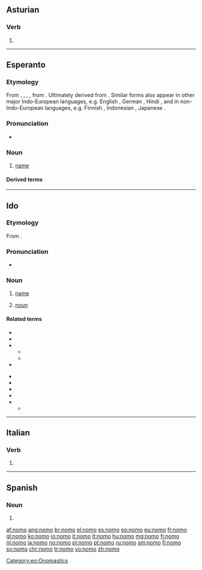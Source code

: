 {{also|nomó|nomò|-nomo}}
==Asturian==

===Verb===
{{ast-verb form}}

# {{inflection of|nomar||1|s|pres|ind|lang=ast}}

----

==Esperanto==

===Etymology===
From {{der|eo|fr|nom}}, {{der|eo|it|nome}}, {{der|eo|pt|nome}}, {{der|eo|es|nombre}}, from {{der|eo|la|nōmen}}. Ultimately derived from {{der|eo|ine-pro|*h₁nómn̥||name}}. Similar forms also appear in other major Indo-European languages, e.g. English {{m|en|name}}, German {{m|de|Name}}, Hindi {{m|hi|नाम}}, and in non-Indo-European languages, e.g. Finnish {{m|fi|nimi}}, Indonesian {{m|id|nama}}, Japanese {{m|ja|なまえ|tr=namae}}.

===Pronunciation===
* {{IPA|/ˈnomo/|lang=eo}}

===Noun===
{{eo-head}}

# [[name]]
#: {{ux|eo|Mia '''nomo''' estas Aleksandro. Kio estas via '''nomo'''?|inline=1|My '''name''' is Alexander. What is your '''name'''?}}

====Derived terms====
{{der3
|{{l|eo|baptonomo||[[Christian name]]}}
|{{l|eo|familinomo||[[family name]]}}
|{{l|eo|kaŝnomo||name used to hide one's identity, [[pseudonym]]}}
|{{l|eo|kromnomo||[[cognomen]]}}
|{{l|eo|moknomo||a derogatory nickname}}
|{{l|eo|[[neformala]] [[nomo]]||informal name, [[nickname]]}}
|{{l|eo|nomi||to name something}}
|{{l|eo|patronomo||[[patronym]]}}
|{{l|eo|samnoma||having the same name, [[homonymous]]}}
|{{l|eo|sennoma||nameless}}
|{{l|eo|ŝercnomo||a joking nickname}}
}}

{{eo BRO|2}}
{{Universala Vortaro}}

[[Category:eo:Onomastics]]

----

==Ido==

===Etymology===
From {{suffix|io|nomar|t1=to name, call|o|t2=noun}}.

===Pronunciation===
* {{IPA|/ˈno.mo/|/ˈnɔ.mɔ/|lang=io}}

===Noun===
{{io-noun|nom}}

# [[name]]
# {{lb|io|grammar}} [[noun]]

====Related terms====
{{top2}}
* {{l|io|nomar||to name, call}}
* {{l|io|nomesar||to be named, to be called}}
* {{l|io|nomizar||to name, give a name to}}
** {{l|io|nomizo||naming, appellation}}
** {{l|io|nomizado||nomenclature}}
* {{l|io|nomuro||naming, appellation}}
{{mid2}}
* {{l|io|nome||namely}}
* {{l|io|baptonomo||Christian name}}
* {{l|io|prenomo||first name}}
* {{l|io|sennoma||nameless}}
* {{l|io|surnomo||surname, family name}}
** {{l|io|surnomacho||nickname}}
{{bottom}}

----

==Italian==

===Verb===
{{head|it|verb form}}

# {{inflection of|nomare||1|s|pres|indc|lang=it}}

----

==Spanish==

===Noun===
{{es-noun|m}}

# {{alternative form of|gnomo|lang=es}}

[[af:nomo]]
[[ang:nomo]]
[[br:nomo]]
[[el:nomo]]
[[es:nomo]]
[[eo:nomo]]
[[eu:nomo]]
[[fr:nomo]]
[[gl:nomo]]
[[ko:nomo]]
[[io:nomo]]
[[it:nomo]]
[[lt:nomo]]
[[hu:nomo]]
[[mg:nomo]]
[[fj:nomo]]
[[nl:nomo]]
[[ja:nomo]]
[[no:nomo]]
[[pl:nomo]]
[[pt:nomo]]
[[ru:nomo]]
[[sm:nomo]]
[[fi:nomo]]
[[sv:nomo]]
[[chr:nomo]]
[[tr:nomo]]
[[vo:nomo]]
[[zh:nomo]]